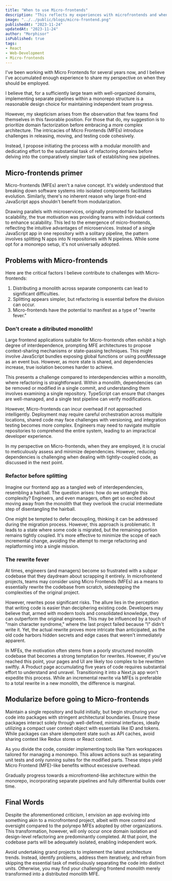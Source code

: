 ```yaml
---
title: "When to use Micro-frontends"
description: "This reflects my experiences with microfrontends and when I believe they should be employed."
image: "../../public/blogs/micro-frontend.png"
publishedAt: "2023-11-24"
updatedAt: "2023-11-24"
author: "Morphisor"
isPublished: true
tags: 
- React
- Web-Development
- Micro-frontends
---
```


I've been working with Micro Frontends for several years now, 
and I believe I've accumulated enough experience to share my perspective on when they should be employed.

I believe that, for a sufficiently large team with well-organized domains, 
implementing separate pipelines within a monorepo structure is a reasonable design choice for maintaining independent team progress.

However, my skepticism arises from the observation that few teams find themselves in this favorable position. 
For those that do, my suggestion is to prioritize domain factorization before embracing a more complex architecture. 
The intricacies of Micro Frontends (MFEs) introduce challenges in releasing, moving, and testing code cohesively.

Instead, I propose initiating the process with a modular monolith and dedicating effort to the substantial task of refactoring domains 
before delving into the comparatively simpler task of establishing new pipelines.

## Micro-frontends primer
Micro-frontends (MFEs) aren't a naive concept. It's widely understood that breaking down software systems into isolated components facilitates evolution. 
Similarly, there's no inherent reason why large front-end JavaScript apps shouldn't benefit from modularization.

Drawing parallels with microservices, originally promoted for backend scalability, 
the true motivation was providing teams with individual contexts to enhance scalability. 
This led to the emergence of micro-frontends, reflecting the intuitive advantages of microservices. 
Instead of a single JavaScript app in one repository with a solitary pipeline, the pattern involves splitting N apps into N repositories with N pipelines. 
While some opt for a monorepo setup, it's not universally adopted.

## Problems with Micro-frontends
Here are the critical factors I believe contribute to challenges with Micro-frontends:
1. Distributing a monolith across separate components can lead to significant difficulties.
2. Splitting appears simpler, but refactoring is essential before the division can occur.
3. Micro-frontends have the potential to manifest as a type of "rewrite fever."

### Don't create a ditributed monolith!
Large frontend applications suitable for Micro-frontends often exhibit a high degree of interdependence, 
prompting MFE architectures to propose context-sharing mechanisms or state-passing techniques. 
This might involve JavaScript bundles exposing global functions or using postMessage as an event bus. 
However, as more state is shared, and dependencies increase, true isolation becomes harder to achieve.

This presents a challenge compared to interdependencies within a monolith, where refactoring is straightforward. 
Within a monolith, dependencies can be removed or modified in a single commit, and understanding them involves examining a single repository. 
TypeScript can ensure that changes are well-managed, and a single test pipeline can verify modifications.

However, Micro-frontends can incur overhead if not approached intelligently. 
Deployment may require careful orchestration across multiple locations, shared code may face challenges with versioning, and integration testing becomes more complex. 
Engineers may need to navigate multiple repositories to comprehend the entire system, leading to an impractical developer experience.

In my perspective on Micro-frontends, when they are employed, it is crucial to meticulously assess and minimize dependencies. 
However, reducing dependencies is challenging when dealing with tightly-coupled code, as discussed in the next point.

### Refactor before splitting
Imagine our frontend app as a tangled web of interdependencies, resembling a hairball. 
The question arises: how do we untangle this complexity? 
Engineers, and even managers, often get so excited about moving away from the monolith that they overlook the crucial intermediate step of disentangling the hairball.

One might be tempted to defer decoupling, thinking it can be addressed during the migration process. 
However, this approach is problematic. It leads to a state where some code is migrated, but the remaining portion remains tightly coupled. 
It's more effective to minimize the scope of each incremental change, avoiding the attempt to merge refactoring and replatforming into a single mission.

### The rewrite fever
At times, engineers (and managers) become so frustrated with a subpar codebase that they daydream about scrapping it entirely. 
In microfrontend projects, teams may consider using Micro Frontends (MFEs) as a means to essentially rewrite the codebase from scratch, 
sidestepping the complexities of the original project.

However, rewrites pose significant risks. The allure lies in the perception that writing code is easier than deciphering existing code. 
Developers may believe that, armed with modern tools and consolidated knowledge, they can outperform the original engineers. 
This may be influenced by a touch of "main character syndrome," where the last project failed because "I" didn't write it. 
Yet, the actual rewrite proves more intricate than anticipated, as the old code harbors hidden secrets and edge cases that weren't immediately apparent.

In MFEs, the motivation often stems from a poorly structured monolith codebase that becomes a strong temptation for rewrites. 
However, if you've reached this point, your pages and UI are likely too complex to be rewritten swiftly. 
A Product page accumulating five years of code requires substantial effort to understand and unravel. 
Transitioning it into a Next.js app won't expedite this process. 
While an incremental rewrite via MFEs is preferable to a total rewrite in a new monolith, the difference is marginal.

## Modularize before going to Micro-frontends
Maintain a single repository and build initially, but begin structuring your code into packages with stringent architectural boundaries. 
Ensure these packages interact solely through well-defined, minimal interfaces, ideally utilizing a compact user context object with essentials like ID and tokens. 
While packages can share idempotent state such as API caches, avoid sharing context like Redux stores or React context.

As you divide the code, consider implementing tools like Yarn workspaces tailored for managing a monorepo. 
This allows actions such as separating unit tests and only running suites for the modified parts. 
These steps yield Micro Frontend (MFE)-like benefits without excessive overhead.

Gradually progress towards a microfrontend-like architecture within the monorepo, incorporating separate pipelines and fully differential builds over time.

## Final Words
Despite the aforementioned criticism, I envision an app evolving into something akin to a microfrontend project, 
albeit with more control and oversight compared to the polyrepo MFEs adopted by other organizations. 
This transformation, however, will only occur once domain isolation and design-level refactoring are predominantly completed. 
At that point, the codebase parts will be adequately isolated, enabling independent work.

Avoid undertaking grand projects to implement the latest architecture trends. 
Instead, identify problems, address them iteratively, and refrain from skipping the essential task of meticulously separating the code into distinct units. 
Otherwise, you may find your challenging frontend monolith merely transformed into a distributed monolith MFE.